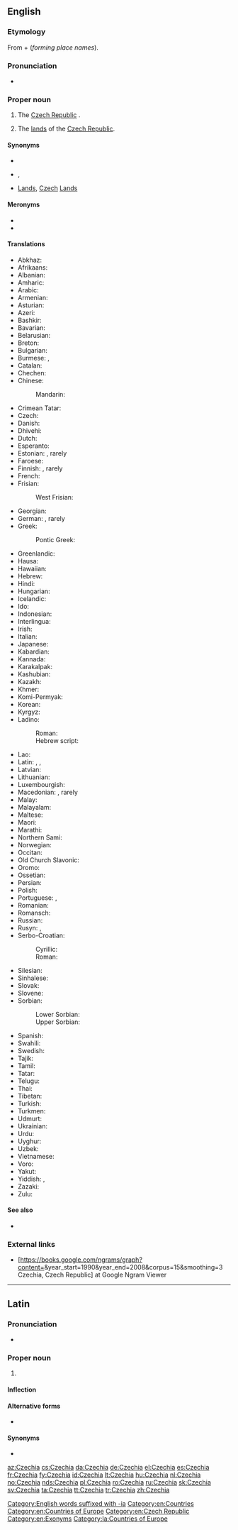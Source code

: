 ==English==
{{slim-wikipedia|Czech Republic}}
{{slim-wikipedia|Name of the Czech Republic}}

===Etymology===
From {{m|en|Czech}} + {{m|la|-ia}} (''forming place names'').

===Pronunciation===
* {{audio|En-Czechia.oga|Audio|lang=en}}

===Proper noun===
{{en-proper noun}}

# {{lb|en|rare}} The [[Czech Republic]] {{gloss|nation in Europe}}.
# {{lb|en|rare}} The [[land]]s of the [[Czech Republic]].

====Synonyms====
* {{l|en|Czech Republic}}
* {{l|en|Czechland}}, {{l|en|Czechlands}}
* {{l|en|Bohemian}} [[land|Lands]], [[Czech]] [[land|Lands]]

====Meronyms====
* {{l|en|Bohemia}}
* {{l|en|Moravia}}

====Translations====
{{trans-top|country in Europe}}
* Abkhaz: {{t|ab|Чехиа|sc=Cyrl}}
* Afrikaans: {{t|af|Tsjeggië}}
* Albanian: {{t+|sq|Çekia|f}}
* Amharic: {{t|am|ቼክ|sc=Ethi}}
* Arabic: {{t|ar|تشيكيا|f}}
* Armenian: {{t|hy|Չեխիա|sc=Armn}}
* Asturian: {{t+|ast|Chequia|f}}
* Azeri: {{t+|az|Çexiya}}
* Bashkir: {{t|ba|Чехия|sc=Cyrl}}
* Bavarian: {{t|bar|Tschechei}}
* Belarusian: {{t|be|Чэ́хія|f|sc=Cyrl}}
* Breton: {{t|br|Tchekia}}
* Bulgarian: {{t+|bg|Че́хия|f|sc=Cyrl}}
* Burmese: {{t|my|ခ္ယက္|sc=Mymr}}, {{t|my|ချက်သမ္မတနိုင်ငံ|sc=Mymr}}
* Catalan: {{t+|ca|Txèquia|f}}
* Chechen: {{t|ce|Чехи}}
* Chinese:
*: Mandarin: {{t+|cmn|捷克|tr=Jiékè|sc=Hani}}
* Crimean Tatar: {{t|crh|Çehiya}}
* Czech: {{t+|cs|Česko|n}}
* Danish: {{t+|da|Tjekkiet}}
* Dhivehi: {{t|dv|ޗެކް|sc=Thaa}}
* Dutch: {{t+|nl|Tsjechië|n}}
* Esperanto: {{t|eo|Ĉeĥio}}
* Estonian: {{t+|et|Tšehhi}}, rarely {{t|et|Tšehhimaa}}
* Faroese: {{t|fo|Kekkia|n}}
* Finnish: {{t+|fi|Tšekki}}, rarely {{t|fi|Tšekinmaa}}
* French: {{t+|fr|Tchéquie|f}}
* Frisian:
*: West Frisian: {{t|fy|Tsjechje}}
* Georgian: {{t|ka|ჩეხეთი|sc=Geor}}
* German: {{t+|de|Tschechien|n}}, rarely {{t+|de|Tschechei|f}}
* Greek: {{t+|el|Τσεχία|f|sc=Grek}}
*: Pontic Greek: {{t|pnt|Τσεχία}}
* Greenlandic: {{t|kl|Tjekkia}}
* Hausa: {{t|ha|Kazech}}
* Hawaiian: {{t|haw|Tiekia}}
* Hebrew: {{t|he|צ'כיה|f|tr=chekhia|sc=Hebr}}
* Hindi: {{t+|hi|चेक|tr=cek|sc=Deva}}
* Hungarian: {{t+|hu|Csehország}}
* Icelandic: {{t+|is|Tékkland}}
* Ido: {{t+|io|Chekia}}
* Indonesian: {{t|id|Ceko}}
* Interlingua: {{t|ia|Chechia}}
* Irish: {{t|ga|Seic|alt=an tSeic|f}}
* Italian: {{t+|it|Cechia|f}}
* Japanese: {{t+|ja|チェコ|tr=Cheko}}
* Kabardian: {{t|kbd|Чехиэ}}
* Kannada: {{t+|kn|ಜೆಕ್|sc=Knda}}
* Karakalpak: {{t|kaa|Shexiya}}
* Kashubian: {{t|csb|Czeskô|n}}
* Kazakh: {{t|kk|Чехия|sc=Cyrl}}
* Khmer: {{t+|km|ឆែក|tr=chaek|sc=Khmr}}
* Komi-Permyak: {{t|koi|Ческо}}
* Korean: {{t|ko|^체코|sc=Hang}}
* Kyrgyz: {{t|ky|Чехия|sc=Cyrl}}
* Ladino: 
*: Roman: {{t|lad|Chekia|f}}
*: Hebrew script: {{t|lad|צ'אקא|f}}
{{trans-mid}}
* Lao: {{t|lo|ເຊັກກີ|sc=Laoo}}
* Latin: {{t|la|Cechia|f}}, {{t|la|Czechia|f}}, {{t|la|Tzechia|f}}
* Latvian: {{t+|lv|Čehija|f}}
* Lithuanian: {{t+|lt|Čekija|f}}
* Luxembourgish: {{t+|lb|Tschechei|alt=d'Tschechei}}
* Macedonian: {{t+|mk|Че́шка|f|sc=Cyrl}}, rarely {{t|mk|Че́хија|f|sc=Cyrl}}
* Malay: {{t|ms|Czech}}
* Malayalam: {{t|ml|ചെക്ക്‌|sc=Mlym}}
* Maltese: {{t|mt|Ċekja|f}}
* Maori: {{t|mi|Tīekia}}
* Marathi: {{t|mr|चेक|tr=cek|sc=Deva}}
* Northern Sami: {{t|se|Čeahkka}}
* Norwegian: {{t+|no|Tsjekkia}}
* Occitan: {{t+|oc|Chequia|f}}
* Old Church Slavonic: {{t|cu|Чєшьско|n|alt=Чє́шьско|sc=Cyrs}}
* Oromo: {{t|om|Cheekiyaa}}
* Ossetian: {{t|os|Чехи|sc=Cyrl}}
* Persian: {{t+|fa|چک|tr=ček|sc=fa-Arab}}
* Polish: {{t+|pl|Czechy|p}}
* Portuguese: {{t+|pt|Chéquia|f}}, {{t+|pt|Tchéquia|f}}
* Romanian: {{t+|ro|Cehia|f}}
* Romansch: {{t|rm|Tschechia|f}}
* Russian: {{t+|ru|Че́хия|f}}
* Rusyn: {{t|rue|Че́сько|n|sc=Cyrl}}, {{t|rue|Чехія|f|sc=Cyrl}}
* Serbo-Croatian:
*: Cyrillic: {{t|sh|Чешка|f|sc=Cyrl}}
*: Roman: {{t+|sh|Češka|f}}
* Silesian: {{t|szl|Czesko|n}}
* Sinhalese: {{t|si|චෙක්|sc=Sinh}}
* Slovak: {{t+|sk|Česko|n}}
* Slovene: {{t+|sl|Čéška|f}}
* Sorbian:
*: Lower Sorbian: {{t|dsb|Česka|f}}
*: Upper Sorbian: {{t|hsb|Čěska|f}}
* Spanish: {{t+|es|Chequia|f}}
* Swahili: {{t|sw|Ucheki}}
* Swedish: {{t+|sv|Tjeckien}}
* Tajik: {{t|tg|Чехия|sc=Cyrl}}
* Tamil: {{t|ta|செக்|sc=Taml}}
* Tatar: {{t|tt|Чехия|sc=Cyrl}}
* Telugu: {{t|te|చెక్|sc=Telu}}
* Thai: {{t|th|เช็กเกีย|tr=Chekkia|sc=Thai}}
* Tibetan: {{t|bo|ཅེ་ཁེ།|sc=Tibt}}
* Turkish: {{t+|tr|Çekya}}
* Turkmen: {{t|tk|Çehiýa}}
* Udmurt: {{t|udm|Чехия|sc=Cyrl}}
* Ukrainian: {{t+|uk|Че́хія|f|sc=Cyrl}}
* Urdu: {{t|ur|چیک|tr=cek|sc=ur-Arab}}
* Uyghur: {{t|ug|چېخ|sc=ug-Arab}}
* Uzbek: {{t+|uz|Chexiya}}
* Vietnamese: {{t|vi|Séc}}
* Voro: {{t|vor|Tsehhi}}
* Yakut: {{t|sah|Чехия|sc=Cyrl}}
* Yiddish: {{t|yi|טשעכײַ|f|sc=Hebr}}, {{t|yi|טשעכיע|f}}
* Zazaki: {{qualifier|Southern Zazaki}} {{t|zza|Çekıstan}}
* Zulu: {{t|zu|ITsheki}}
{{trans-bottom}}

====See also====
* {{list:countries of Europe/en}}

===External links===
* [https://books.google.com/ngrams/graph?content={{urlencode:Czechia, Czech Republic}}&year_start=1990&year_end=2008&corpus=15&smoothing=3 Czechia, Czech Republic] at Google Ngram Viewer

[[Category:English words suffixed with -ia]]
[[Category:en:Countries]]
[[Category:en:Countries of Europe]]
[[Category:en:Czech Republic]]
[[Category:en:Exonyms]]

----

==Latin==
{{wikipedia|lang=la}}

===Pronunciation===
* {{la-IPA}}

===Proper noun===
{{la-proper noun|Czechia|Czechiae|f|first}}

# {{lb|la|New Latin}} {{l|en|Czechia}} {{gloss|the Czech Republic}}

====Inflection====
{{la-decl-1st|loc=1|num=sg|Czechi}}

====Alternative forms====
* {{l|la|Cechia}}

====Synonyms====
* {{l|la|Bōhēmia}}

[[Category:la:Countries of Europe]]

[[az:Czechia]]
[[cs:Czechia]]
[[da:Czechia]]
[[de:Czechia]]
[[el:Czechia]]
[[es:Czechia]]
[[fr:Czechia]]
[[fy:Czechia]]
[[id:Czechia]]
[[lt:Czechia]]
[[hu:Czechia]]
[[nl:Czechia]]
[[no:Czechia]]
[[nds:Czechia]]
[[pl:Czechia]]
[[ro:Czechia]]
[[ru:Czechia]]
[[sk:Czechia]]
[[sv:Czechia]]
[[ta:Czechia]]
[[tt:Czechia]]
[[tr:Czechia]]
[[zh:Czechia]]